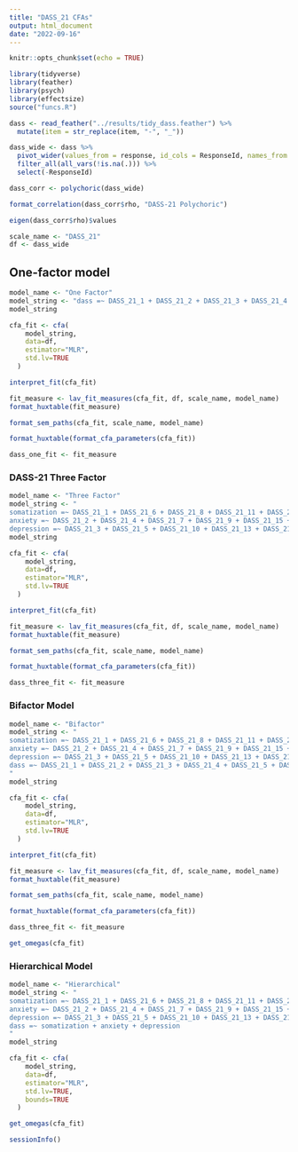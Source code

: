 ```yaml
---
title: "DASS_21 CFAs"
output: html_document
date: "2022-09-16"
---
```


```r
knitr::opts_chunk$set(echo = TRUE)
```

```r
library(tidyverse)
library(feather)
library(psych)
library(effectsize)
source("funcs.R")
```

```r
dass <- read_feather("../results/tidy_dass.feather") %>% 
  mutate(item = str_replace(item, "-", "_"))
```

```r
dass_wide <- dass %>% 
  pivot_wider(values_from = response, id_cols = ResponseId, names_from = item) %>% 
  filter_all(all_vars(!is.na(.))) %>% 
  select(-ResponseId)
```

```r
dass_corr <- polychoric(dass_wide)
```

```r
format_correlation(dass_corr$rho, "DASS-21 Polychoric")
```

```r
eigen(dass_corr$rho)$values
```

```r
scale_name <- "DASS_21"
df <- dass_wide
```

## One-factor model

```r
model_name <- "One Factor"
model_string <- "dass =~ DASS_21_1 + DASS_21_2 + DASS_21_3 + DASS_21_4 + DASS_21_5 + DASS_21_6 + DASS_21_7 + DASS_21_8 + DASS_21_9 + DASS_21_10 + DASS_21_11 + DASS_21_12 + DASS_21_13 + DASS_21_14 + DASS_21_15 + DASS_21_16 + DASS_21_17 + DASS_21_18 + DASS_21_19 + DASS_21_20 + DASS_21_21"
model_string
```

```r
cfa_fit <- cfa(
    model_string, 
    data=df,
    estimator="MLR",
    std.lv=TRUE
  )
```

```r
interpret_fit(cfa_fit)
```

```r
fit_measure <- lav_fit_measures(cfa_fit, df, scale_name, model_name)
format_huxtable(fit_measure)
```

```r
format_sem_paths(cfa_fit, scale_name, model_name)
```

```r
format_huxtable(format_cfa_parameters(cfa_fit))
```

```r
dass_one_fit <- fit_measure
```

### DASS-21 Three Factor

```r
model_name <- "Three Factor"
model_string <- "
somatization =~ DASS_21_1 + DASS_21_6 + DASS_21_8 + DASS_21_11 + DASS_21_12 + DASS_21_14 + DASS_21_18
anxiety =~ DASS_21_2 + DASS_21_4 + DASS_21_7 + DASS_21_9 + DASS_21_15 + DASS_21_19 + DASS_21_20
depression =~ DASS_21_3 + DASS_21_5 + DASS_21_10 + DASS_21_13 + DASS_21_16 + DASS_21_17 + DASS_21_21"
model_string
```

```r
cfa_fit <- cfa(
    model_string, 
    data=df,
    estimator="MLR",
    std.lv=TRUE
  )
```

```r
interpret_fit(cfa_fit)
```

```r
fit_measure <- lav_fit_measures(cfa_fit, df, scale_name, model_name)
format_huxtable(fit_measure)
```

```r
format_sem_paths(cfa_fit, scale_name, model_name)
```

```r
format_huxtable(format_cfa_parameters(cfa_fit))
```

```r
dass_three_fit <- fit_measure
```

### Bifactor Model

```r
model_name <- "Bifactor"
model_string <- "
somatization =~ DASS_21_1 + DASS_21_6 + DASS_21_8 + DASS_21_11 + DASS_21_12 + DASS_21_14 + DASS_21_18
anxiety =~ DASS_21_2 + DASS_21_4 + DASS_21_7 + DASS_21_9 + DASS_21_15 + DASS_21_19 + DASS_21_20
depression =~ DASS_21_3 + DASS_21_5 + DASS_21_10 + DASS_21_13 + DASS_21_16 + DASS_21_17 + DASS_21_21
dass =~ DASS_21_1 + DASS_21_2 + DASS_21_3 + DASS_21_4 + DASS_21_5 + DASS_21_6 + DASS_21_7 + DASS_21_8 + DASS_21_9 + DASS_21_10 + DASS_21_11 + DASS_21_12 + DASS_21_13 + DASS_21_14 + DASS_21_15 + DASS_21_16 + DASS_21_17 + DASS_21_18 + DASS_21_19 + DASS_21_20 + DASS_21_21
"
model_string
```

```r
cfa_fit <- cfa(
    model_string, 
    data=df,
    estimator="MLR",
    std.lv=TRUE
  )
```

```r
interpret_fit(cfa_fit)
```

```r
fit_measure <- lav_fit_measures(cfa_fit, df, scale_name, model_name)
format_huxtable(fit_measure)
```

```r
format_sem_paths(cfa_fit, scale_name, model_name)
```

```r
format_huxtable(format_cfa_parameters(cfa_fit))
```

```r
dass_three_fit <- fit_measure
```

```r
get_omegas(cfa_fit)
```

### Hierarchical Model

```r
model_name <- "Hierarchical"
model_string <- "
somatization =~ DASS_21_1 + DASS_21_6 + DASS_21_8 + DASS_21_11 + DASS_21_12 + DASS_21_14 + DASS_21_18
anxiety =~ DASS_21_2 + DASS_21_4 + DASS_21_7 + DASS_21_9 + DASS_21_15 + DASS_21_19 + DASS_21_20
depression =~ DASS_21_3 + DASS_21_5 + DASS_21_10 + DASS_21_13 + DASS_21_16 + DASS_21_17 + DASS_21_21
dass =~ somatization + anxiety + depression
"
model_string
```

```r
cfa_fit <- cfa(
    model_string, 
    data=df,
    estimator="MLR",
    std.lv=TRUE,
    bounds=TRUE
  )
```

```r
get_omegas(cfa_fit)
```

```r
sessionInfo()
```
